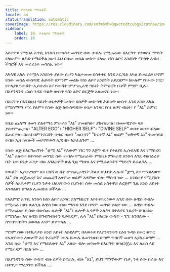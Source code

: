 ```yaml
---
title: የተለያዩ ማንነቶች
locale: am
statusTranslation: automatic
coverImage: https://res.cloudinary.com/xmfm6mhw3gwctndtcubgx2rptnae/image/upload/v1740468922/small_cover_tratado_de_psicologia_revolucionaria_a4c0dca4e0.webp
sidebar:
    label: 10. የተለያዩ ማንነቶች
    order: 10
---
```

አስተዋይ የሚባል አጥቢ እንስሳ በተሳሳተ መንገድ ሰው ተብሎ የሚጠራው በእርግጥ የተወሰነ ማንነት የለውም። ሊካድ የማይችል ነው፣ ይህ በሰው መሰል ውስጥ ያለው የስነ ልቦና አንድነት ማጣት ለብዙ ችግሮች እና መራራነት መንስኤ ነው።

አካላዊ አካሉ የተሟላ አንድነት ያለው ሲሆን ካልታመመ በስተቀር እንደ ኦርጋኒክ አካል ይሠራል። ሆኖም የሰው መሰል ውስጣዊ ሕይወት በምንም መልኩ የስነ ልቦና አንድነት አይደለም። ከሁሉም የከፋው ነገር፣ የተለያዩ የውሸት-ኢሶቴሪክ እና የውሸት-ምሥጢራዊ ዓይነት ትምህርት ቤቶች ምንም ቢሉ፣ በእያንዳንዱ ርዕሰ ጉዳይ ጥልቅ ውስጥ የስነ ልቦና ድርጅት አለመኖር ነው።

በእርግጥ በእንደዚህ ዓይነት ሁኔታዎች ውስጥ በሰዎች ውስጣዊ ሕይወት ውስጥ እንደ አንድ አካል የሚስማማ ሥራ የለም። የሰው ልጅ ከውስጣዊው ሁኔታ አንጻር የስነ ልቦና ብዜት፣ የ "እኔ" ድምር ነው።

የዚህ ጨለማ ዘመን ያልተማሩ ምሁራን "እኔ" ያመልካሉ፣ ያከብሩታል፣ በመሠዊያው ላይ ያስቀምጡታል፣ "ALTER EGO"፣ "HIGHER SELF"፣ "DIVINE SELF" ወዘተ ወዘተ ብለው ይጠሩታል። በዚህ በምንኖርበት ጥቁር ዘመን "ጠቢባን" "ከፍተኛ እኔ" ወይም "ዝቅተኛ እኔ" ተመሳሳይ የብዙ ኢጎ ክፍሎች መሆናቸውን ሊገነዘቡ አይፈልጉም ...

የሰው ልጅ በእርግጠኝነት "ቋሚ እኔ" የለውም ነገር ግን እጅግ ብዙ የተለያዩ ኢሰብአዊ እና የማይረባ "እኔ" አለው። በተሳሳተ መንገድ ሰው ተብሎ የሚጠራው ምስኪኑ ምሁራዊ እንስሳ እንደ ተዘበራረቀ ቤት ነው በጌታ ፈንታ ብዙ አገልጋዮች ሁል ጊዜ ማዘዝ እና የሚፈልጉትን ማድረግ ይፈልጋሉ ...

የውሸት-ኢሶቴሪዝም እና ርካሽ ውሸት-ምስጢራዊነት ትልቁ ስህተት ሌሎቹ "ቋሚ እና የማይለወጥ እኔ" ያለ መጀመሪያ እና መጨረሻ አላቸው ወይም አላቸው ብሎ ማሰብ ነው ... እንደዚያ የሚያስቡ ሰዎች ለአፍታም ቢሆን ንቃተ ህሊናቸውን ቢያነቁ፣ ሰው መሰል አስተዋይ ለረጅም ጊዜ አንድ አይነት እንዳልሆነ በግልፅ ሊመሰክሩ ይችላሉ ...

የአእምሮ አጥቢ እንስሳ ከስነ ልቦና አንፃር ያለማቋረጥ እየተቀየረ ነው። አንድ ሰው ሉዊስ ተብሎ የሚጠራ ከሆነ ሁልጊዜ ሉዊስ ነው ብሎ ማሰብ እንደ በጣም መጥፎ ቀልድ ነው ... ሉዊስ ተብሎ የሚጠራው ያ ሰው በውስጡ ሌሎች "እኔ"፣ ሌሎች ኢጎዎች አሉት፣ በተለያዩ ጊዜያት በባህሪው የሚገለጡ እና ሉዊስ ስግብግብነትን ባይወድም, ሌላ "እኔ" በእርሱ ውስጥ - ፔፔ እንበለው - ስግብግብነትን ይወዳል እናም ይቀጥላል ...

ማንም ሰው በተከታታይ አንድ አይነት አይደለም; በእውነቱ የእያንዳንዱን ርዕሰ ጉዳይ ስፍር ቁጥር የሌላቸውን ለውጦች እና ቅራኔዎች ሙሉ በሙሉ ለመገንዘብ በጣም ጥበበኛ መሆን አያስፈልግም ... አንድ ሰው "ቋሚ እና የማይለወጥ እኔ" አለው ብሎ መገመት በእርግጥ ለባልንጀራ እና ለራስ ላይ የሚፈጸም በደል ነው ...

በእያንዳንዱ ሰው ውስጥ ብዙ ሰዎች ይኖራሉ, ብዙ "እኔ", ይህን ማንኛውም የነቃ, ንቁ ሰው በራሱ እና በቀጥታ ማረጋገጥ ይችላል ...

